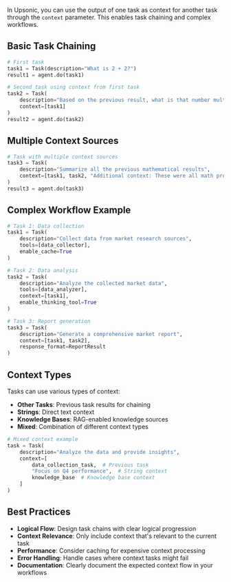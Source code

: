 
In Upsonic, you can use the output of one task as context for another task through the `context` parameter. This enables task chaining and complex workflows.

## Basic Task Chaining

```python
# First task
task1 = Task(description="What is 2 + 2?")
result1 = agent.do(task1)

# Second task using context from first task
task2 = Task(
    description="Based on the previous result, what is that number multiplied by 3?",
    context=[task1]
)
result2 = agent.do(task2)
```

## Multiple Context Sources

```python
# Task with multiple context sources
task3 = Task(
    description="Summarize all the previous mathematical results",
    context=[task1, task2, "Additional context: These were all math problems"]
)
result3 = agent.do(task3)
```

## Complex Workflow Example

```python
# Task 1: Data collection
task1 = Task(
    description="Collect data from market research sources",
    tools=[data_collector],
    enable_cache=True
)

# Task 2: Data analysis
task2 = Task(
    description="Analyze the collected market data",
    tools=[data_analyzer],
    context=[task1],
    enable_thinking_tool=True
)

# Task 3: Report generation
task3 = Task(
    description="Generate a comprehensive market report",
    context=[task1, task2],
    response_format=ReportResult
)
```

## Context Types

Tasks can use various types of context:

- **Other Tasks**: Previous task results for chaining
- **Strings**: Direct text context
- **Knowledge Bases**: RAG-enabled knowledge sources
- **Mixed**: Combination of different context types

```python
# Mixed context example
task = Task(
    description="Analyze the data and provide insights",
    context=[
        data_collection_task,  # Previous task
        "Focus on Q4 performance",  # String context
        knowledge_base  # Knowledge base context
    ]
)
```

## Best Practices

- **Logical Flow**: Design task chains with clear logical progression
- **Context Relevance**: Only include context that's relevant to the current task
- **Performance**: Consider caching for expensive context processing
- **Error Handling**: Handle cases where context tasks might fail
- **Documentation**: Clearly document the expected context flow in your workflows
